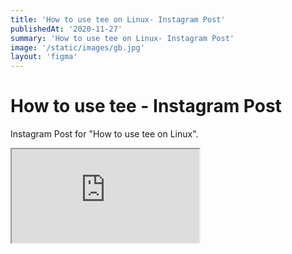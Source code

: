 ```yaml
---
title: 'How to use tee on Linux- Instagram Post'
publishedAt: '2020-11-27'
summary: 'How to use tee on Linux- Instagram Post'
image: '/static/images/gb.jpg'
layout: 'figma'
---
```


# How to use tee - Instagram Post

Instagram Post for "How to use tee on Linux".

<iframe
  style={{ height: '450px', width: '100%' }}
  src="https://www.figma.com/embed?embed_host=share&url=https%3A%2F%2Fwww.figma.com%2Ffile%2FRT1GiNPfC7HeN0pXJ4tp6f%2FHow-to-use-tee-on-Linux-Instagram-Post%3Fnode-id%3D0%253A1"
></iframe>
